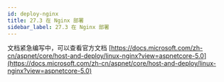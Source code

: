 ```yaml
---
id: deploy-nginx
title: 27.3 在 Nginx 部署
sidebar_label: 27.3 在 Nginx 部署
---
```



文档紧急编写中，可以查看官方文档 [https://docs.microsoft.com/zh-cn/aspnet/core/host-and-deploy/linux-nginx?view=aspnetcore-5.0](https://docs.microsoft.com/zh-cn/aspnet/core/host-and-deploy/linux-nginx?view=aspnetcore-5.0)
